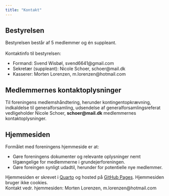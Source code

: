 ```yaml
---
title: "Kontakt"
---
```



## Bestyrelsen

Bestyrelsen består af 5 medlemmer og én suppleant.\
\
Kontaktinfo til bestyrelsen:

-   Formand: Svend Wisbøl, svend6641@gmail.com
-   Sekretær (suppleant): Nicole Schoer, schoer@mail.dk
-   Kasserer: Morten Lorenzen, m.lorenzen@hotmail.com



## Medlemmernes kontaktoplysninger

Til foreningens medlemshåndtering, herunder kontingentopkrævning, indkaldelse til generalforsamling, udsendelse af generalforsamlingsreferat vedligeholder Nicole Schoer, **schoer@mail.dk** medlemmernes kontaktoplysninger.


## Hjemmesiden

Formålet med foreningens hjemmeside er at:

-   Gøre foreningens dokumenter og relevante oplysninger nemt tilgængelige for medlemmerne i grundejerforeningen.
-   Gøre foreingen synligt udadtil, herunder for potentielle nye medlemmer.

Hjemmesiden er skrevet i [Quarto](https://quarto.org/) og hosted på [GitHub Pages](https://github.com/groennaessebakker/web_groennaesse). Hjemmesiden bruger ikke cookies.\
Kontakt vedr. hjemmesiden: Morten Lorenzen, m.lorenzen@hotmail.com 


